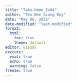 ```yaml
---
title: "Take-Home_Ex04"
author: "Teo Wee Siang Roy"
date: "May 06, 2025"
date-modified: "last-modified"
format:
  html:
    toc: true
    theme: default
editor: visual
execute: 
  eval: true
  echo: true
  warning: false
freeze: true
---
```

